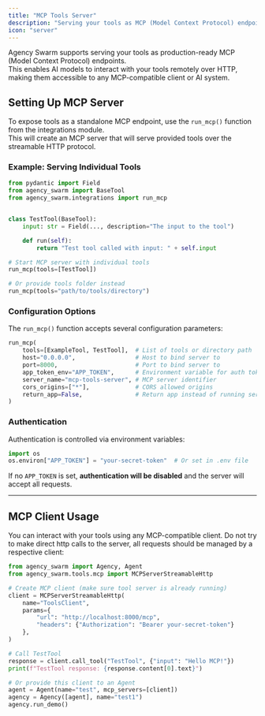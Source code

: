 ```yaml
---
title: "MCP Tools Server"
description: "Serving your tools as MCP (Model Context Protocol) endpoints."
icon: "server"
---
```


Agency Swarm supports serving your tools as production-ready MCP (Model Context Protocol) endpoints.  
This enables AI models to interact with your tools remotely over HTTP, making them accessible to any MCP-compatible client or AI system.

## Setting Up MCP Server

To expose tools as a standalone MCP endpoint, use the `run_mcp()` function from the integrations module.  
This will create an MCP server that will serve provided tools over the streamable HTTP protocol.

### Example: Serving Individual Tools

```python
from pydantic import Field
from agency_swarm import BaseTool
from agency_swarm.integrations import run_mcp


class TestTool(BaseTool):
    input: str = Field(..., description="The input to the tool")

    def run(self):
        return "Test tool called with input: " + self.input

# Start MCP server with individual tools
run_mcp(tools=[TestTool])

# Or provide tools folder instead
run_mcp(tools="path/to/tools/directory")
```

### Configuration Options

The `run_mcp()` function accepts several configuration parameters:

```python
run_mcp(
    tools=[ExampleTool, TestTool],  # List of tools or directory path
    host="0.0.0.0",                 # Host to bind server to
    port=8000,                      # Port to bind server to
    app_token_env="APP_TOKEN",      # Environment variable for auth token
    server_name="mcp-tools-server", # MCP server identifier
    cors_origins=["*"],             # CORS allowed origins
    return_app=False,               # Return app instead of running server
)
```

### Authentication

Authentication is controlled via environment variables:

```python
import os
os.environ["APP_TOKEN"] = "your-secret-token"  # Or set in .env file
```

If no `APP_TOKEN` is set, **authentication will be disabled** and the server will accept all requests.

---

## MCP Client Usage

You can interact with your tools using any MCP-compatible client. Do not try to make direct http calls to the server, all requests should be managed by a respective client:

```python
from agency_swarm import Agency, Agent
from agency_swarm.tools.mcp import MCPServerStreamableHttp

# Create MCP client (make sure tool server is already running)
client = MCPServerStreamableHttp(
    name="ToolsClient",
    params={
        "url": "http://localhost:8000/mcp", 
        "headers": {"Authorization": "Bearer your-secret-token"}
    },
)

# Call TestTool
response = client.call_tool("TestTool", {"input": "Hello MCP!"})
print(f"TestTool response: {response.content[0].text}")

# Or provide this client to an Agent
agent = Agent(name="test", mcp_servers=[client])
agency = Agency([agent], name="test1")
agency.run_demo()
```
